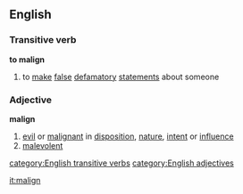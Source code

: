 ==English==
===Transitive verb===
'''to malign'''
# to [[make]] [[false]] [[defamatory]] [[statement]]s about someone
===Adjective===
'''malign'''
# [[evil]] or [[malignant]] in [[disposition]], [[nature]], [[intent]] or [[influence]]
# [[malevolent]]
[[category:English transitive verbs]]
[[category:English adjectives]]

[[it:malign]]